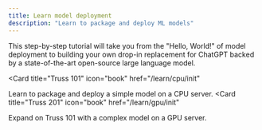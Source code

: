 ```yaml
---
title: Learn model deployment
description: "Learn to package and deploy ML models"
---
```


This step-by-step tutorial will take you from the "Hello, World!" of model deployment to building your own drop-in replacement for ChatGPT backed by a state-of-the-art open-source large language model.


<Card
  title="Truss 101"
  icon="book"
  href="/learn/cpu/init"
>
  Learn to package and deploy a simple model on a CPU server.
</Card>
<Card
  title="Truss 201"
  icon="book"
  href="/learn/gpu/init"
>
  Expand on Truss 101 with a complex model on a GPU server.
</Card>

<RequestExample>
</RequestExample>
